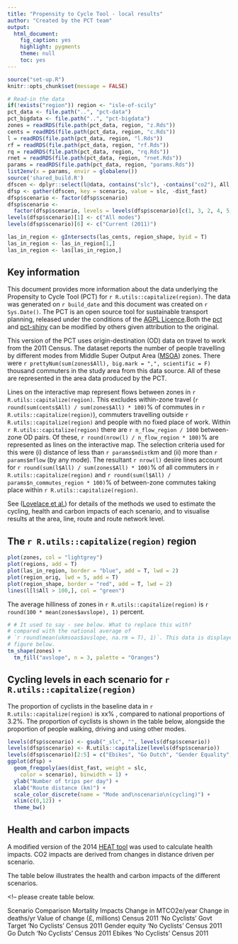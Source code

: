 ```yaml
---
title: "Propensity to Cycle Tool - local results"
author: "Created by the PCT team"
output:
  html_document:
    fig_caption: yes
    highlight: pygments
    theme: null
    toc: yes
---
```


<!--Anna suggested two places where we should change commutes to commuters - I wasn't 100% sure which these were so have left it. Slightly confusing as we are using 'commutes' to refer to OD pairs, whereas numbers of actual commutes by commuters will be higher...-->

```r
source("set-up.R")
knitr::opts_chunk$set(message = FALSE)

# Read-in the data
if(!exists("region")) region <- "isle-of-scily"
pct_data <- file.path("..", "pct-data")
pct_bigdata <- file.path("..", "pct-bigdata")
zones = readRDS(file.path(pct_data, region, "z.Rds"))
cents = readRDS(file.path(pct_data, region, "c.Rds"))
l = readRDS(file.path(pct_data, region, "l.Rds"))
rf = readRDS(file.path(pct_data, region, "rf.Rds"))
rq = readRDS(file.path(pct_data, region, "rq.Rds"))
rnet = readRDS(file.path(pct_data, region, "rnet.Rds"))
params = readRDS(file.path(pct_data, region, "params.Rds"))
list2env(x = params, envir = globalenv())
source('shared_build.R')
dfscen <- dplyr::select(l@data, contains("slc"), -contains("co2"), All, olc = Bicycle, dist_fast)
dfsp <- gather(dfscen, key = scenario, value = slc, -dist_fast)
dfsp$scenario <- factor(dfsp$scenario)
dfsp$scenario <-
  factor(dfsp$scenario, levels = levels(dfsp$scenario)[c(1, 3, 2, 4, 5, 6)])
levels(dfsp$scenario)[1] <- c("All modes")
levels(dfsp$scenario)[6] <- c("Current (2011)")

las_in_region <- gIntersects(las_cents, region_shape, byid = T)
las_in_region <- las_in_region[1,]
las_in_region <- las[las_in_region,]
```

## Key information 
This document provides more information about the data underlying the Propensity to Cycle Tool (PCT) for `r R.utils::capitalize(region)`. The data was generated on `r build_date` and this document was created on `r Sys.Date()`. The PCT is an open source tool for sustainable transport planning, released under the conditions of the [AGPL Licence](https://www.gnu.org/licenses/agpl-3.0).Both the [pct](https://github.com/npct/pct) and [pct-shiny](https://github.com/npct/pct-shiny) can be modified by others given attribution to the original.

This version of the PCT uses origin-destination (OD) data on travel to work from the 2011 Census. The dataset reports the number of people travelling by different modes from Middle Super Output Area ([MSOA](https://data.gov.uk/dataset/middle-layer-super-output-areas-2001-to-middle-layer-super-output-areas-2011-to-local-authority)) zones. There were
`r prettyNum(sum(zones$All), big.mark = ",", scientific = F)` thousand
commuters in the study area from this data source. All of these are represented in the area data produced by the PCT.  

<!-- as discussed can we please insert actual not rounded number-->

Lines on the interactive map  represent flows between zones in `r R.utils::capitalize(region)`. This excludes
within-zone travel (`r round(sum(cents$All) / sum(zones$All) * 100)`% of commutes in `r R.utils::capitalize(region)`), commuters travelling outside `r R.utils::capitalize(region)` and people with no fixed place of work. Within `r R.utils::capitalize(region)` there are `r n_flow_region / 1000` between-zone OD pairs. Of these, `r round(nrow(l) / n_flow_region * 100)`% are represented as lines on the interactive map. The selection criteria used for this were (i) distance of less than 
`r params$mdist`km and (ii) more than `r params$mflow` (by any mode). The resultant `r nrow(l)` desire lines account for `r round(sum(l$All) / sum(zones$All) * 100)`% of all commuters in `r R.utils::capitalize(region)` and
`r round(sum(l$All) / params$n_commutes_region * 100)`%
of between-zone commutes taking place within `r R.utils::capitalize(region)`.

See ([Lovelace et al.](http://arxiv.org/abs/1509.04425)) for details of the methods we used to estimate the cycling, health and carbon impacts of each scenario, and to visualise results at the area, line, route and route network level.

## The `r R.utils::capitalize(region)` region

<!-- Can we show hilliness by comparison to other areas?  -->

```r

plot(zones, col = "lightgrey")
plot(regions, add = T)
plot(las_in_region, border = "blue", add = T, lwd = 2)
plot(region_orig, lwd = 5, add = T)
plot(region_shape, border = "red", add = T, lwd = 2)
lines(l[l$All > 100,], col = "green")
```

The average hilliness of zones in `r R.utils::capitalize(region)` is
`r round(100 * mean(zones$avslope), 1)`
percent.

```r
# # It used to say - see below. What to replace this with?
# compared with the national average of
# `r round(mean(ukmsoas$avslope, na.rm = T), 1)`. This data is displayed in the
# figure below.
tm_shape(zones) +
  tm_fill("avslope", n = 3, palette = "Oranges")
```

## Cycling levels in each scenario for `r R.utils::capitalize(region)`

The proportion of cyclists in the baseline data in `r R.utils::capitalize(region)` is xx% <!-- please calculate-->, compared to national proportions of 3.2%. The proportion of cyclists is shown in the table below, alongside the proportion of people walking, driving and using other modes.


<!--As discussed with Anna - can we please have here a table for the whole region per scenario, using area-based data? This would look like the following
                              % cyclists  % walking % car drivers % all other modes
  Census 2011
  Government Target
  Gender Equity
  Go Dutch
  Ebikes
-->

<!--I think we either need to remove this graph or make clearer source of data - what is included? Are we including within zone-based trips?
-->
```r
levels(dfsp$scenario) <- gsub("_slc", "", levels(dfsp$scenario))
levels(dfsp$scenario) <- R.utils::capitalize(levels(dfsp$scenario))
levels(dfsp$scenario)[2:5] = c("Ebikes", "Go Dutch", "Gender Equality", "Government Target")
ggplot(dfsp) +
  geom_freqpoly(aes(dist_fast, weight = slc,
    color = scenario), binwidth = 1) +
  ylab("Number of trips per day") +
  xlab("Route distance (km)") +
  scale_color_discrete(name = "Mode and\nscenario\n(cycling)") +
  xlim(c(0,12)) +
  theme_bw()

```

## Health and carbon impacts

A modified
version of the 2014 [HEAT tool](http://www.euro.who.int/en/health-topics/environment-and-health/Transport-and-health/publications/2011/health-economic-assessment-tools-heat-for-walking-and-for-cycling.-methodology-and-user-guide.-economic-assessment-of-transport-infrastructure-and-policies.-2014-update)
was used to calculate health impacts. CO2 impacts are derived from changes in distance driven per scenario.

The table below illustrates the health and carbon impacts of the different scenarios.

<!-- please create table below.

Scenario      Comparison                  Mortality Impacts                        Change in MTCO2e/year
                              Change in deaths/yr Value of change (£, millions)
Census 2011  'No Cyclists'
Govt Target 'No Cyclists'
            Census 2011
Gender equity 'No Cyclists'
            Census 2011
Go Dutch 'No Cyclists'
            Census 2011
Ebikes 'No Cyclists'
            Census 2011

